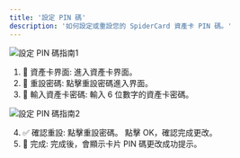 ```yaml
---
title: '設定 PIN 碼'
description: '如何設定或重設您的 SpiderCard 資產卡 PIN 碼。'
---
```


![設定 PIN 碼指南1](https://milways.gitbook.io/~gitbook/image?url=https%3A%2F%2Fcontent.gitbook.com%2Fcontent%2FWk98YWM2MHtAzSHwvK6L%2Fblobs%2FjN989mP4Wt62go4kUnjo%2F8.png&width=768&dpr=4&quality=100&sign=49540e43&sv=2)

1.  🏦 資產卡界面:
    進入資產卡界面。
2.  🔑 重設密碼:
    點擊重設密碼進入界面。
3.  🔢 輸入資產卡密碼:
    輸入 6 位數字的資產卡密碼。

![設定 PIN 碼指南2](https://milways.gitbook.io/~gitbook/image?url=https%3A%2F%2Fcontent.gitbook.com%2Fcontent%2FWk98YWM2MHtAzSHwvK6L%2Fblobs%2Flhxm2WCBjyP3EkkH7xx4%2F9.png&width=768&dpr=4&quality=100&sign=a19000aa&sv=2)

4.  ✅ 確認重設:
    點擊重設密碼。
    點擊 OK，確認完成更改。
5.  🎉 完成:
    完成後，會顯示卡片 PIN 碼更改成功提示。
